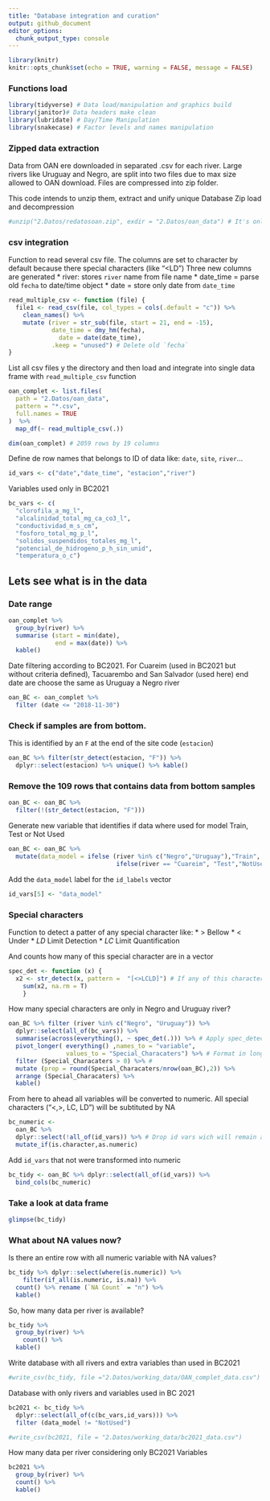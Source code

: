 ```yaml
---
title: "Database integration and curation"
output: github_document
editor_options: 
  chunk_output_type: console
---
```


```r
library(knitr)
knitr::opts_chunk$set(echo = TRUE, warning = FALSE, message = FALSE)
```

### Functions load 
```r
library(tidyverse) # Data load/manipulation and graphics build
library(janitor)# Data headers make clean
library(lubridate) # Day/Time Manipulation
library(snakecase) # Factor levels and names manipulation
```


### Zipped data extraction 

Data from OAN ere downloaded in separated .csv for each river. Large rivers like Uruguay and Negro, are split into two files due to max size allowed to OAN download. 
Files are compressed into zip folder.

This code intends to unzip them, extract and unify unique Database
Zip load and decompression 

```r
#unzip("2.Datos/redatosoan.zip", exdir = "2.Datos/oan_data") # It's only need to be done the first time, because de function can't overwrite an existing folder

```


### csv integration 

Function to read several csv file. 
The columns are set to character by default because there special characters (like "<LD")
Three new columns are generated
* river: stores `river` name from file name
* date_time = parse old `fecha` to date/time object
* date = store only date from `date_time`

```r
read_multiple_csv <- function (file) {
  file1 <- read_csv(file, col_types = cols(.default = "c")) %>% 
    clean_names() %>% 
    mutate (river = str_sub(file, start = 21, end = -15),
            date_time = dmy_hm(fecha),
              date = date(date_time),
            .keep = "unused") # Delete old `fecha`
}

```


List all csv files y the directory and then load and integrate into single data frame with `read_multiple_csv` function

```r
oan_complet <- list.files(
  path = "2.Datos/oan_data",
  pattern = "*.csv",
  full.names = TRUE
)  %>%
  map_df(~ read_multiple_csv(.))
```

```r
dim(oan_complet) # 2059 rows by 19 columns

```


Define de row names that belongs to ID of data like: `date`, `site`, `river`...

```r
id_vars <- c("date","date_time", "estacion","river")
```


Variables used only in BC2021

```r
bc_vars <- c(
  "clorofila_a_mg_l",
  "alcalinidad_total_mg_ca_co3_l",
  "conductividad_m_s_cm",
  "fosforo_total_mg_p_l",
  "solidos_suspendidos_totales_mg_l",
  "potencial_de_hidrogeno_p_h_sin_unid",
  "temperatura_o_c")
```

## Lets see what is in the data

### Date range

```r
oan_complet %>% 
  group_by(river) %>% 
  summarise (start = min(date),
             end = max(date)) %>% 
  kable()
```


Date filtering according to BC2021. For Cuareim  (used in BC2021 but without criteria defined), Tacuarembo and San Salvador (used here) end date are choose the same as Uruguay a Negro river

```r
oan_BC <- oan_complet %>% 
  filter (date <= "2018-11-30") 
```

### Check if samples are from bottom.
This is identified by an `F` at the end of the site code (`estacion`)

```r
oan_BC %>% filter(str_detect(estacion, "F")) %>%
  dplyr::select(estacion) %>% unique() %>% kable()

```


### Remove the 109 rows that contains data from bottom samples
```r
oan_BC <- oan_BC %>%
  filter(!(str_detect(estacion, "F")))
```

Generate new variable that identifies if data where used for model Train, Test or Not Used

```r
oan_BC <- oan_BC %>% 
  mutate(data_model = ifelse (river %in% c("Negro","Uruguay"),"Train",
                              ifelse(river == "Cuareim", "Test","NotUsed")))

```

Add the `data_model` label for the `id_labels` vector 

```r
id_vars[5] <- "data_model" 
```


### Special characters 

Function to detect a patter of any special character like:
 * $>$ Bellow 
 * $<$ Under 
 * $LD$ Limit Detection 
 * $LC$ Limit Quantification 

And counts how many of this special character are in a vector

```r

spec_det <- function (x) {
  x2 <- str_detect(x, pattern =  "[<>LCLD]") # If any of this characters are detcted returns: TRUE  
    sum(x2, na.rm = T)
    }
```


How many special characters are only in Negro and Uruguay river?

```r
oan_BC %>% filter (river %in% c("Negro", "Uruguay")) %>% 
  dplyr::select(all_of(bc_vars)) %>% 
  summarise(across(everything(), ~ spec_det(.))) %>% # Apply spec_detect function across all data columns
  pivot_longer( everything() ,names_to = "variable",
                values_to = "Special_Characaters") %>% # Format in long table with one variable to each row and its count value 
  filter (Special_Characaters > 0) %>% # 
  mutate (prop = round(Special_Characaters/nrow(oan_BC),2)) %>% 
  arrange (Special_Characaters) %>% 
  kable()

```

From here to ahead all variables will be converted to numeric. All special characters ("<,>, LC, LD") will be subtituted by NA

```r
bc_numeric <-
  oan_BC %>% 
  dplyr::select(!all_of(id_vars)) %>% # Drop id vars wich will remain as a characters columns
  mutate_if(is.character,as.numeric)
```

Add `id_vars` that not were transformed into numeric

```r
bc_tidy <- oan_BC %>% dplyr::select(all_of(id_vars)) %>% 
  bind_cols(bc_numeric)
```

### Take a look at data frame

```r
glimpse(bc_tidy)
```

### What about NA values now?
Is there an entire row with all numeric variable with NA values?
```r
bc_tidy %>% dplyr::select(where(is.numeric)) %>% 
    filter(if_all(is.numeric, is.na)) %>% 
  count() %>% rename (`NA Count` = "n") %>% 
  kable()
```


So, how many data per river is available?
```r
bc_tidy %>% 
  group_by(river) %>% 
    count() %>% 
  kable()
```


Write database with all rivers and extra variables than used in BC2021

```r
#write_csv(bc_tidy, file ="2.Datos/working_data/OAN_complet_data.csv")
```

Database with only rivers and variables used in BC 2021

```r
bc2021 <- bc_tidy %>% 
  dplyr::select(all_of(c(bc_vars,id_vars))) %>% 
  filter (data_model != "NotUsed")
```

```r
#write_csv(bc2021, file = "2.Datos/working_data/bc2021_data.csv")
```


How many data per river considering only BC2021 Variables

```r
bc2021 %>% 
  group_by(river) %>% 
  count() %>% 
  kable()
```